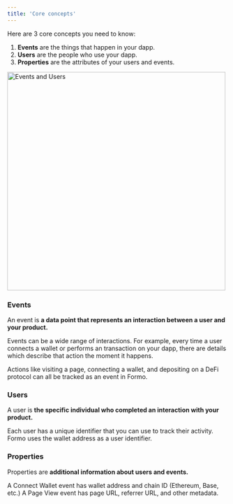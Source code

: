```yaml
---
title: 'Core concepts'
---
```


Here are 3 core concepts you need to know:

1. **Events** are the things that happen in your dapp.
2. **Users** are the people who use your dapp.
3. **Properties** are the attributes of your users and events.

<Frame>
	<img width="500" src="/images/event.avif" alt="Events and Users" />
</Frame>

### Events

An event is **a data point that represents an interaction between a user and your product.** 

Events can be a wide range of interactions. For example, every time a user connects a wallet or performs an transaction on your dapp, there are details which describe that action the moment it happens. 

Actions like visiting a page, connecting a wallet, and depositing on a DeFi protocol can all be tracked as an event in Formo.

### Users

A user is **the specific individual who completed an interaction with your product.**

Each user has a unique identifier that you can use to track their activity. Formo uses the wallet address as a user identifier.

### Properties

Properties are **additional information about users and events.**

A Connect Wallet event has wallet address and chain ID (Ethereum, Base, etc.) A Page View event has page URL, referrer URL, and other metadata.